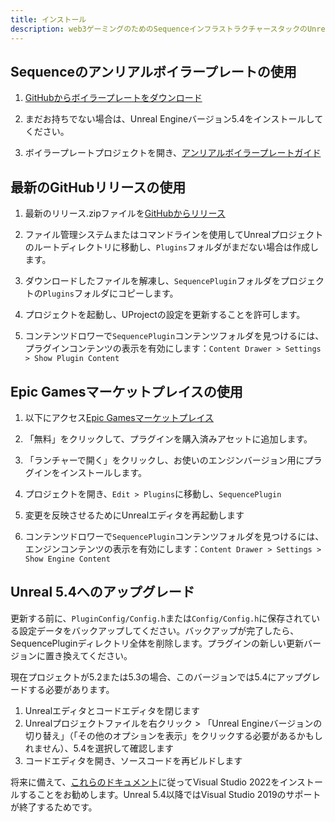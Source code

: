 ```yaml
---
title: インストール
description: web3ゲーミングのためのSequenceインフラストラクチャースタックのUnreal SDKインストールのドキュメント。
---
```


## Sequenceのアンリアルボイラープレートの使用

1. [GitHubからボイラープレートをダウンロード](https://github.com/0xsequence/unreal-embedded-wallet-boilerplate)

2. まだお持ちでない場合は、Unreal Engineバージョン5.4をインストールしてください。

3. ボイラープレートプロジェクトを開き、[アンリアルボイラープレートガイド](/guides/unreal-ew-guide)

## 最新のGitHubリリースの使用

1. 最新のリリース.zipファイルを[GitHubからリリース](https://github.com/0xsequence/sequence-unreal/releases)

2. ファイル管理システムまたはコマンドラインを使用してUnrealプロジェクトのルートディレクトリに移動し、`Plugins`フォルダがまだない場合は作成します。

3. ダウンロードしたファイルを解凍し、`SequencePlugin`フォルダをプロジェクトの`Plugins`フォルダにコピーします。

4. プロジェクトを起動し、UProjectの設定を更新することを許可します。

5. コンテンツドロワーで`SequencePlugin`コンテンツフォルダを見つけるには、プラグインコンテンツの表示を有効にします：`Content Drawer > Settings > Show Plugin Content`

## Epic Gamesマーケットプレイスの使用

1. 以下にアクセス[Epic Gamesマーケットプレイス](https://www.unrealengine.com/marketplace/en-US/product/sequence-embedded-wallets)

2. 「無料」をクリックして、プラグインを購入済みアセットに追加します。

3. 「ランチャーで開く」をクリックし、お使いのエンジンバージョン用にプラグインをインストールします。

4. プロジェクトを開き、`Edit > Plugins`に移動し、`SequencePlugin`

5. 変更を反映させるためにUnrealエディタを再起動します

6. コンテンツドロワーで`SequencePlugin`コンテンツフォルダを見つけるには、エンジンコンテンツの表示を有効にします：`Content Drawer > Settings > Show Engine Content`

## Unreal 5.4へのアップグレード

更新する前に、`PluginConfig/Config.h`または`Config/Config.h`に保存されている設定データをバックアップしてください。バックアップが完了したら、SequencePluginディレクトリ全体を削除します。プラグインの新しい更新バージョンに置き換えてください。

現在プロジェクトが5.2または5.3の場合、このバージョンでは5.4にアップグレードする必要があります。

1. Unrealエディタとコードエディタを閉じます
2. Unrealプロジェクトファイルを右クリック > 「Unreal Engineバージョンの切り替え」（「その他のオプションを表示」をクリックする必要があるかもしれません）、5.4を選択して確認します
3. コードエディタを開き、ソースコードを再ビルドします

将来に備えて、[これらのドキュメント](https://dev.epicgames.com/documentation/en-us/unreal-engine/setting-up-visual-studio-development-environment-for-cplusplus-projects-in-unreal-engine)に従ってVisual Studio 2022をインストールすることをお勧めします。Unreal 5.4以降ではVisual Studio 2019のサポートが終了するためです。
